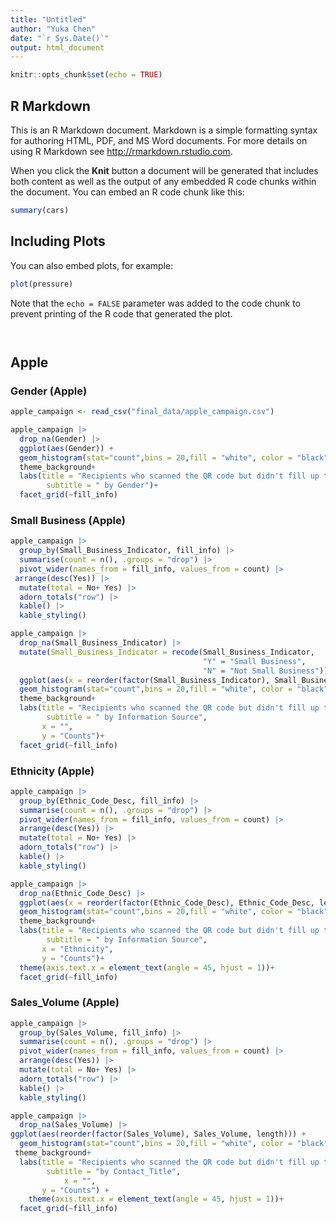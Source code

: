 ```yaml
---
title: "Untitled"
author: "Yuka Chen"
date: "`r Sys.Date()`"
output: html_document
---
```


```r
knitr::opts_chunk$set(echo = TRUE)
```

## R Markdown

This is an R Markdown document. Markdown is a simple formatting syntax for authoring HTML, PDF, and MS Word documents. For more details on using R Markdown see <http://rmarkdown.rstudio.com>.

When you click the **Knit** button a document will be generated that includes both content as well as the output of any embedded R code chunks within the document. You can embed an R code chunk like this:

```r
summary(cars)
```

## Including Plots

You can also embed plots, for example:

```r
plot(pressure)
```

Note that the `echo = FALSE` parameter was added to the code chunk to prevent printing of the R code that generated the plot.
```r

```

```r

```

## Apple
### Gender (Apple)

```r

apple_campaign <- read_csv("final_data/apple_campaign.csv")

apple_campaign |> 
  drop_na(Gender) |> 
  ggplot(aes(Gender)) + 
  geom_histogram(stat="count",bins = 20,fill = "white", color = "black") +
  theme_background+
  labs(title = "Recipients who scanned the QR code but didn't fill up the information",
        subtitle = " by Gender")+
  facet_grid(~fill_info)


```

### Small Business (Apple)

```r
apple_campaign |> 
  group_by(Small_Business_Indicator, fill_info) |> 
  summarise(count = n(), .groups = "drop") |> 
  pivot_wider(names_from = fill_info, values_from = count) |> 
 arrange(desc(Yes)) |> 
  mutate(total = No+ Yes) |> 
  adorn_totals("row") |> 
  kable() |> 
  kable_styling()
```


```r
apple_campaign |> 
  drop_na(Small_Business_Indicator) |> 
  mutate(Small_Business_Indicator = recode(Small_Business_Indicator,
                                           "Y" = "Small Business",
                                           "N" = "Not Small Business")) |> 
  ggplot(aes(x = reorder(factor(Small_Business_Indicator), Small_Business_Indicator, length))) + 
  geom_histogram(stat="count",bins = 20,fill = "white", color = "black") +
  theme_background+
  labs(title = "Recipients who scanned the QR code but didn't fill up the information",
        subtitle = " by Information Source", 
       x = "", 
       y = "Counts")+
  facet_grid(~fill_info)
```

### Ethnicity (Apple)

```r
apple_campaign |> 
  group_by(Ethnic_Code_Desc, fill_info) |> 
  summarise(count = n(), .groups = "drop") |> 
  pivot_wider(names_from = fill_info, values_from = count) |> 
  arrange(desc(Yes)) |> 
  mutate(total = No+ Yes) |> 
  adorn_totals("row") |> 
  kable() |> 
  kable_styling()
```


```r
apple_campaign |> 
  drop_na(Ethnic_Code_Desc) |> 
  ggplot(aes(x = reorder(factor(Ethnic_Code_Desc), Ethnic_Code_Desc, length))) + 
  geom_histogram(stat="count",bins = 20,fill = "white", color = "black") +
  theme_background+
  labs(title = "Recipients who scanned the QR code but didn't fill up the information",
        subtitle = " by Information Source", 
       x = "Ethnicity", 
       y = "Counts")+
  theme(axis.text.x = element_text(angle = 45, hjust = 1))+
  facet_grid(~fill_info)
```

### Sales_Volume (Apple)
```r
apple_campaign |> 
  group_by(Sales_Volume, fill_info) |> 
  summarise(count = n(), .groups = "drop") |> 
  pivot_wider(names_from = fill_info, values_from = count) |> 
  arrange(desc(Yes)) |> 
  mutate(total = No+ Yes) |> 
  adorn_totals("row") |> 
  kable() |> 
  kable_styling()
```


```r
apple_campaign |> 
  drop_na(Sales_Volume) |> 
ggplot(aes(reorder(factor(Sales_Volume), Sales_Volume, length))) + 
  geom_histogram(stat="count",bins = 20,fill = "white", color = "black") +
 theme_background+
  labs(title = "Recipients who scanned the QR code but didn't fill up the information",
        subtitle = "by Contact_Title",
            x = "", 
       y = "Counts") +
    theme(axis.text.x = element_text(angle = 45, hjust = 1))+
  facet_grid(~fill_info)
  
```









